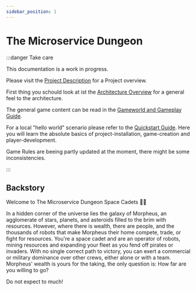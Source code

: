 ```yaml
---
sidebar_position: 1
---
```


# The Microservice Dungeon

:::danger Take care

This documentation is a work in progress.

Please visit the [Project Description](https://www.archi-lab.io/compounds/dungeon_main_ws21.html) for a Project overview.

First thing you schould look at ist the [Architecture Overview](rules/architecture.md) for a general feel to the architecture.

The general game content can be read in the [Gameworld and Gameplay Guide](/rules/dungeon.md).

For a local "hello world" scenario please refer to the [Quickstart Guide](/guideOverview.md). Here you will learn the absolute basics of project-installation, game-creation and player-development.

Game Rules are beeing partly updated at the moment, there might be some inconsistencies.

:::

## Backstory

Welcome to The Microservice Dungeon Space Cadets 👩‍🚀

In a hidden corner of the universe lies the galaxy of Morpheus, an agglomerate of stars, planets, and asteroids filled to the brim with resources.
However, where there is wealth, there are people, and the thousands of robots that make Morpheus their home compete, trade, or fight for resources.
You're a space cadet and are an operator of robots, mining resources and expanding your fleet as you fend off pirates or invaders.
With no single correct path to victory, you can exert a commercial or military dominance over other crews, either alone or with a team.
Morpheus' wealth is yours for the taking, the only question is: How far are you willing to go?

Do not expect to much!
